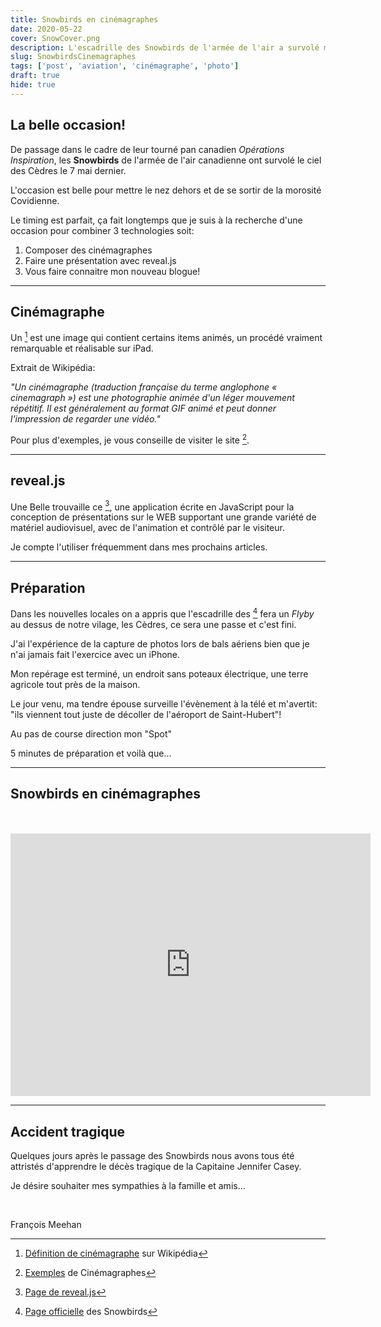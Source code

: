 ```yaml
---
title: Snowbirds en cinémagraphes
date: 2020-05-22
cover: SnowCover.png
description: L'escadrille des Snowbirds de l'armée de l'air a survolé mon patelin, présentation de cinémagraphes.
slug: SnowbirdsCinemagraphes
tags: ['post', 'aviation', 'cinémagraphe', 'photo']
draft: true
hide: true
---
```


## La belle occasion!


De passage dans le cadre de leur tourné pan canadien *Opérations Inspiration*, les **Snowbirds** de l'armée de l'air canadienne ont survolé le ciel des Cèdres le 7 mai dernier.


L'occasion est belle pour mettre le nez dehors et de se sortir de la morosité Covidienne.


Le timing est parfait, ça fait longtemps que je suis à la recherche d'une occasion pour combiner 3 technologies soit:


1. Composer des cinémagraphes
1. Faire une présentation avec reveal.js
1. Vous faire connaitre mon nouveau blogue!


---


## Cinémagraphe


Un [^cinémagraphe] est une image qui contient certains items animés, un procédé vraiment remarquable et réalisable sur iPad.


Extrait de Wikipédia:


*"Un cinémagraphe (traduction française du terme anglophone « cinemagraph ») est une photographie animée d'un léger mouvement répétitif. Il est généralement au format GIF animé et peut donner l'impression de regarder une vidéo."*


Pour plus d'exemples, je vous conseille de visiter le site [^cinemagraphs].


---


## reveal.js


Une Belle trouvaille ce [^reveal.js], une application écrite en JavaScript pour la conception de présentations sur le WEB supportant une grande variété de matériel audiovisuel, avec de l'animation et contrôlé par le visiteur.


Je compte l'utiliser fréquemment dans mes prochains articles.


---


## Préparation

Dans les nouvelles locales on a appris que l'escadrille des [^Snowbirds] fera un *Flyby* au dessus de notre vilage, les Cèdres, ce sera une passe et c'est fini.

J'ai l'expérience de la capture de photos lors de bals aériens bien que je n'ai jamais fait l'exercice avec un iPhone.


Mon repérage est terminé, un endroit sans poteaux électrique, une terre agricole tout près de la maison.


Le jour venu, ma tendre épouse surveille l'évènement à la télé et m'avertit: "ils viennent tout juste de décoller de l'aéroport de Saint-Hubert"!

Au pas de course direction mon "Spot"


5 minutes de préparation et voilà que...


---


##  Snowbirds en cinémagraphes

<br/>
<br/>

<iframe src="https://slides.com/fmeehan/deck/embed?token=ne3of_Qo&style=light" width="576" height="420" scrolling="no" frameborder="0" webkitallowfullscreen mozallowfullscreen allowfullscreen></iframe>


---


## Accident tragique


Quelques jours après le passage des Snowbirds nous avons tous été attristés d'apprendre le décès tragique de la Capitaine Jennifer Casey.


Je désire souhaiter mes sympathies à la famille et amis...

<br/>

François Meehan



[^Snowbirds]: [Page officielle](http://rcaf-arc.forces.gc.ca/fr/snowbirds/index.page) des Snowbirds
[^reveal.js]: [Page de reveal.js](https://revealjs.com/#/)
[^cinémagraphe]: [Définition de cinémagraphe](https://fr.wikipedia.org/wiki/Cinemagraphe) sur Wikipédia
[^cinemagraphs]: [Exemples](http://cinemagraphs.com/) de Cinémagraphes